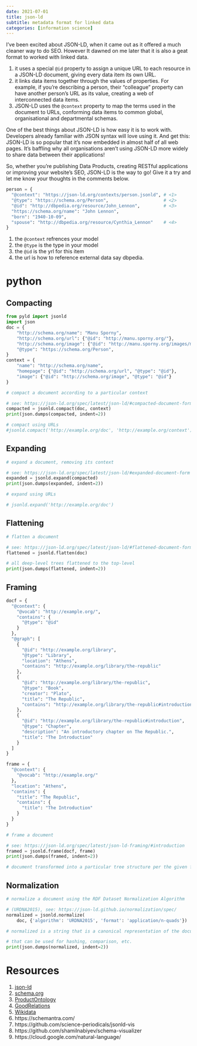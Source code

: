 ```yaml
---
date: 2021-07-01
title: json-ld
subtitle: metadata format for linked data
categories: [information science]
---
```


I've been excited about JSON-LD, when it came out as it offered a much cleaner way to do SEO. However It dawned on me later that it is also a geat format to worked with linked data.

1. it uses a special `@id` property to assign a unique URL to each resource in a JSON-LD document, giving every data item its own URL.
1. it links data items together through the values of properties. For example, if you're describing a person, their "colleague" property can have another person's URL as its value, creating a web of interconnected data items.
1. JSON-LD uses the `@context` property to map the terms used in the document to URLs, conforming data items to common global, organisational and departmental schemas.

One of the best things about JSON-LD is how easy it is to work with. Developers already familiar with JSON syntax will love using it. And get this: JSON-LD is so popular that it's now embedded in almost half of all web pages. It's baffling why all organisations aren't using JSON-LD more widely to share data between their applications!

So, whether you're publishing Data Products, creating RESTful applications or improving your website's SEO, JSON-LD is the way to go! Give it a try and let me know your thoughts in the comments below.

```python

person = {
  "@context": "https://json-ld.org/contexts/person.jsonld", # <1>
  "@type": "https://schema.org/Person",                     # <2>
  "@id": "http://dbpedia.org/resource/John_Lennon",         # <3>
  "https://schema.org/name": "John Lennon",
  "born": "1940-10-09",
  "spouse": "http://dbpedia.org/resource/Cynthia_Lennon"    # <4>
}

```

1. the `@context` refrences your model
2. the `@type` is the type in your model
3. the `@id` is the yrl for this item
4. the url is how to reference external data say dbpedia.

# python

## Compacting 

```python
from pyld import jsonld
import json
doc = {
    "http://schema.org/name": "Manu Sporny",
    "http://schema.org/url": {"@id": "http://manu.sporny.org/"},
    "http://schema.org/image": {"@id": "http://manu.sporny.org/images/manu.png"},
    "@type": "https://schema.org/Person",
}
context = {
    "name": "http://schema.org/name",
    "homepage": {"@id": "http://schema.org/url", "@type": "@id"},
    "image": {"@id": "http://schema.org/image", "@type": "@id"}
}

# compact a document according to a particular context

# see: https://json-ld.org/spec/latest/json-ld/#compacted-document-form
compacted = jsonld.compact(doc, context)
print(json.dumps(compacted, indent=2))
```

```python

# compact using URLs
#jsonld.compact('http://example.org/doc', 'http://example.org/context')
```

## Expanding

```python
# expand a document, removing its context

# see: https://json-ld.org/spec/latest/json-ld/#expanded-document-form
expanded = jsonld.expand(compacted)
print(json.dumps(expanded, indent=2))
```

```python

# expand using URLs

# jsonld.expand('http://example.org/doc')
```

## Flattening

```python

# flatten a document

# see: https://json-ld.org/spec/latest/json-ld/#flattened-document-form
flattened = jsonld.flatten(doc)

# all deep-level trees flattened to the top-level
print(json.dumps(flattened, indent=2))
```

## Framing

```python
docf = {
  "@context": {
    "@vocab": "http://example.org/",
    "contains": {
      "@type": "@id"
    }
  },
  "@graph": [
    {
      "@id": "http://example.org/library",
      "@type": "Library",
      "location": "Athens",
      "contains": "http://example.org/library/the-republic"
    },
    {
      "@id": "http://example.org/library/the-republic",
      "@type": "Book",
      "creator": "Plato",
      "title": "The Republic",
      "contains": "http://example.org/library/the-republic#introduction"
    },
    {
      "@id": "http://example.org/library/the-republic#introduction",
      "@type": "Chapter",
      "description": "An introductory chapter on The Republic.",
      "title": "The Introduction"
    }
  ]
}

frame = {
  "@context": {
    "@vocab": "http://example.org/"
  },
  "location": "Athens",
  "contains": {
    "title": "The Republic",
    "contains": {
      "title": "The Introduction"
    }
  }
}

# frame a document

# see: https://json-ld.org/spec/latest/json-ld-framing/#introduction
framed = jsonld.frame(docf, frame)
print(json.dumps(framed, indent=2))

# document transformed into a particular tree structure per the given frame
```

## Normalization

```python

# normalize a document using the RDF Dataset Normalization Algorithm

# (URDNA2015), see: https://json-ld.github.io/normalization/spec/
normalized = jsonld.normalize(
    doc, {'algorithm': 'URDNA2015', 'format': 'application/n-quads'})

# normalized is a string that is a canonical representation of the document

# that can be used for hashing, comparison, etc.
print(json.dumps(normalized, indent=2))
```

# Resources 

1. [json-ld](https://json-ld.org/)
1. [schema.org](https://schema.org/)
1. [ProductOntology](http://www.productontology.org/) 
2. [GoodRelations](http://www.heppnetz.de/projects/goodrelations/)
3. [Wikidata](https://www.wikidata.org/wiki/Wikidata:Main_Page)
1. https://schemantra.com/
1. https://github.com/science-periodicals/jsonld-vis
1. https://github.com/shamilnabiyev/schema-visualizer
1. https://cloud.google.com/natural-language/


